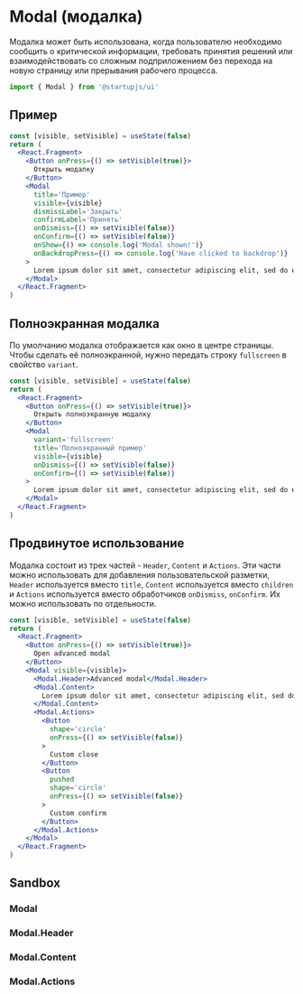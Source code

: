 
# Modal (модалка)

Модалка может быть использована, когда пользователю необходимо сообщить о критической информации, требовать принятия решений или взаимодействовать со сложным подприложением без перехода на новую страницу или прерывания рабочего процесса.

```jsx
import { Modal } from '@startupjs/ui'
```

## Пример

```jsx example
const [visible, setVisible] = useState(false)
return (
  <React.Fragment>
    <Button onPress={() => setVisible(true)}>
      Открыть модалку
    </Button>
    <Modal
      title='Пример'
      visible={visible}
      dismissLabel='Закрыть'
      confirmLabel='Принять'
      onDismiss={() => setVisible(false)}
      onConfirm={() => setVisible(false)}
      onShow={() => console.log('Modal shown!')}
      onBackdropPress={() => console.log('Have clicked to backdrop')}
    >
      Lorem ipsum dolor sit amet, consectetur adipiscing elit, sed do eiusmod tempor incididunt ut labore et dolore magna aliqua. Ut enim ad minim veniam, quis nostrud exercitation ullamco laboris nisi ut aliquip ex ea commodo consequat. Duis aute irure dolor in reprehenderit.
    </Modal>
  </React.Fragment>
)
```

## Полноэкранная модалка

По умолчанию модалка отображается как окно в центре страницы. Чтобы сделать её полноэкранной, нужно передать строку `fullscreen` в свойство `variant`.

```jsx example
const [visible, setVisible] = useState(false)
return (
  <React.Fragment>
    <Button onPress={() => setVisible(true)}>
      Открыть полноэкранную модалку
    </Button>
    <Modal
      variant='fullscreen'
      title='Полноэкранный пример'
      visible={visible}
      onDismiss={() => setVisible(false)}
      onConfirm={() => setVisible(false)}
    >
      Lorem ipsum dolor sit amet, consectetur adipiscing elit, sed do eiusmod tempor incididunt ut labore et dolore magna aliqua. Ut enim ad minim veniam, quis nostrud exercitation ullamco laboris nisi ut aliquip ex ea commodo consequat. Duis aute irure dolor in reprehenderit.
    </Modal>
  </React.Fragment>
)
```

## Продвинутое использование

Модалка состоит из трех частей - `Header`, `Content` и `Actions`. Эти части можно использовать для добавления пользовательской разметки, `Header` используется вместо `title`, `Content` используется вместо `children` и `Actions` используется вместо обработчиков `onDismiss`, `onConfirm`. Их можно использовать по отдельности.

```jsx example
const [visible, setVisible] = useState(false)
return (
  <React.Fragment>
    <Button onPress={() => setVisible(true)}>
      Open advanced modal
    </Button>
    <Modal visible={visible}>
      <Modal.Header>Advanced modal</Modal.Header>
      <Modal.Content>
        Lorem ipsum dolor sit amet, consectetur adipiscing elit, sed do eiusmod tempor incididunt ut labore et dolore magna aliqua. Ut enim ad minim veniam, quis nostrud exercitation ullamco laboris nisi ut aliquip ex ea commodo consequat. Duis aute irure dolor in reprehenderit.
      </Modal.Content>
      <Modal.Actions>
        <Button
          shape='circle'
          onPress={() => setVisible(false)}
        >
          Custom close
        </Button>
        <Button
          pushed
          shape='circle'
          onPress={() => setVisible(false)}
        >
          Custom confirm
        </Button>
      </Modal.Actions>
    </Modal>
  </React.Fragment>
)
```

## Sandbox

### Modal

<Sandbox Component={Modal} />

### Modal.Header

<Sandbox Component={Modal.Header} />

### Modal.Content

<Sandbox Component={Modal.Content} />

### Modal.Actions

<Sandbox Component={Modal.Actions} />
